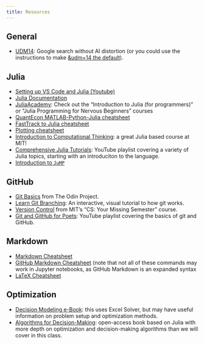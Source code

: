 ```yaml
---
title: Resources
---
```


## General

* [UDM14](https://udm14.com/): Google search without AI distortion (or you could use the instructions to make [&udm=14 the default](https://tedium.co/2024/05/17/google-web-search-make-default/)).

## Julia

* [Setting up VS Code and Julia (Youtube)](https://www.youtube.com/watch?v=KesuPOlBB_o)
* [Julia Documentation](https://docs.julialang.org/en/v1/)
* [JuliaAcademy](https://juliaacademy.com/courses): Check out the "Introduction to Julia (for programmers)" or "Julia Programming for Nervous Beginners" courses
* [QuantEcon MATLAB-Python-Julia cheatsheet](https://cheatsheets.quantecon.org/)
* [FastTrack to Julia cheatsheet](https://juliadocs.github.io/Julia-Cheat-Sheet/)
* [Plotting cheatsheet](https://github.com/sswatson/cheatsheets/blob/master/plotsjl-cheatsheet.pdf)
* [Introduction to Computational Thinking](https://computationalthinking.mit.edu/Spring21/): a great Julia based course at MIT!
* [Comprehensive Julia Tutorials](https://www.youtube.com/playlist?list=PLCXbkShHt01seTlnlVg6O7f6jKGTguFi7): YouTube playlist covering a variety of Julia topics, starting with an introduciton to the language.
* [Introduction to `JuMP`](https://jump.dev/JuMP.jl/stable/tutorials/getting_started/getting_started_with_JuMP/)


## GitHub

* [Git Basics](https://www.theodinproject.com/lessons/foundations-git-basics) from The Odin Project.
* [Learn Git Branching](https://learngitbranching.js.org/): An interactive, visual tutorial to how git works.
* [Version Control](https://missing.csail.mit.edu/2020/version-control/) from MIT's "CS: Your Missing Semester" course.
* [Git and GitHub for Poets](https://www.youtube.com/playlist?list=PLRqwX-V7Uu6ZF9C0YMKuns9sLDzK6zoiV): YouTube playlist covering the basics of git and GitHub.


## Markdown

* [Markdown Cheatsheet](https://www.markdownguide.org/cheat-sheet/)
* [GitHub Markdown Cheatsheet](https://github.com/adam-p/markdown-here/wiki/Markdown-Cheatsheet) (note that not all of these commands may work in Jupyter notebooks, as GitHub Markdown is an expanded syntax
* [LaTeX Cheatsheet](https://ctan.math.washington.edu/tex-archive/info/undergradmath/undergradmath.pdf)

## Optimization


* [Decision Modeling e-Book](https://linney.mun.ca/pages/view.php?ref=36808): this uses Excel Solver, but may have useful information on problem setup and optimization methods.
* [Algorithms for Decision-Making](https://algorithmsbook.com/): open-access book based on Julia with more depth on optimization and decision-making algorithms than we will cover in this class.